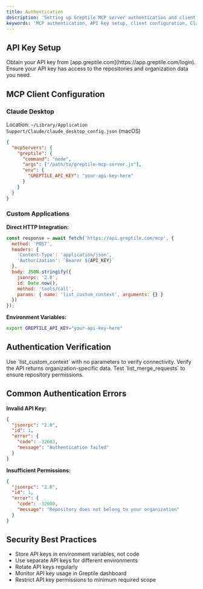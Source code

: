 ```yaml
---
title: Authentication
description: 'Setting up Greptile MCP server authentication and client configuration'
keywords: 'MCP authentication, API key setup, client configuration, Claude Desktop'
---
```



## API Key Setup

<Steps>
    <Step title="Get API Key">
        Obtain your API key from [app.greptile.com](https://app.greptile.com/login).
    </Step>
    <Step title="Verify Organization Access">
        Ensure your API key has access to the repositories and organization data you need.
    </Step>
</Steps>

## MCP Client Configuration

### Claude Desktop

Location: `~/Library/Application Support/Claude/claude_desktop_config.json` (macOS)

```json
{
  "mcpServers": {
    "greptile": {
      "command": "node",
      "args": ["/path/to/greptile-mcp-server.js"],
      "env": {
        "GREPTILE_API_KEY": "your-api-key-here"
      }
    }
  }
}
```

### Custom Applications

**Direct HTTP Integration:**
```javascript
const response = await fetch('https://api.greptile.com/mcp', {
  method: 'POST',
  headers: {
    'Content-Type': 'application/json',
    'Authorization': `Bearer ${API_KEY}`
  },
  body: JSON.stringify({
    jsonrpc: '2.0',
    id: Date.now(),
    method: 'tools/call',
    params: { name: 'list_custom_context', arguments: {} }
  })
});
```

**Environment Variables:**
```bash
export GREPTILE_API_KEY="your-api-key-here"
```

## Authentication Verification

<Steps>
    <Step title="Test Connection">
        Use `list_custom_context` with no parameters to verify connectivity.
    </Step>
    <Step title="Check Organization Access">
        Verify the API returns organization-specific data.
    </Step>
    <Step title="Validate Repository Access">
        Test `list_merge_requests` to ensure repository permissions.
    </Step>
</Steps>

## Common Authentication Errors

**Invalid API Key:**
```json
{
  "jsonrpc": "2.0",
  "id": 1,
  "error": {
    "code": -32603,
    "message": "Authentication failed"
  }
}
```

**Insufficient Permissions:**
```json
{
  "jsonrpc": "2.0",
  "id": 1,
  "error": {
    "code": -32000,
    "message": "Repository does not belong to your organization"
  }
}
```

## Security Best Practices

- Store API keys in environment variables, not code
- Use separate API keys for different environments
- Rotate API keys regularly
- Monitor API key usage in Greptile dashboard
- Restrict API key permissions to minimum required scope
